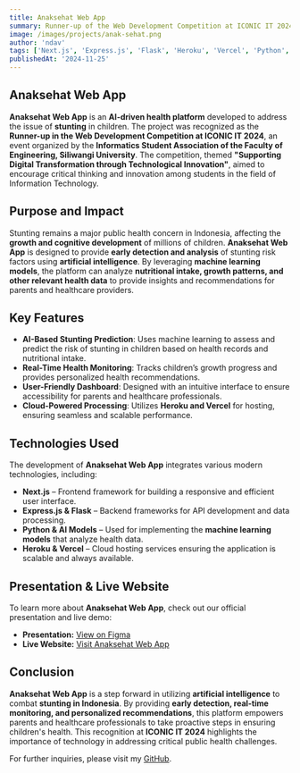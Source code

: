 ```yaml
---
title: Anaksehat Web App
summary: Runner-up of the Web Development Competition at ICONIC IT 2024.
image: /images/projects/anak-sehat.png
author: 'ndav'
tags: ['Next.js', 'Express.js', 'Flask', 'Heroku', 'Vercel', 'Python', 'AI']
publishedAt: '2024-11-25'
---
```


## Anaksehat Web App

**Anaksehat Web App** is an **AI-driven health platform** developed to address
the issue of **stunting** in children. The project was recognized as the
**Runner-up in the Web Development Competition at ICONIC IT 2024**, an event
organized by the **Informatics Student Association of the Faculty of
Engineering, Siliwangi University**. The competition, themed **"Supporting
Digital Transformation through Technological Innovation"**, aimed to encourage
critical thinking and innovation among students in the field of Information
Technology.

## Purpose and Impact

Stunting remains a major public health concern in Indonesia, affecting the
**growth and cognitive development** of millions of children. **Anaksehat Web
App** is designed to provide **early detection and analysis** of stunting risk
factors using **artificial intelligence**. By leveraging **machine learning
models**, the platform can analyze **nutritional intake, growth patterns, and
other relevant health data** to provide insights and recommendations for parents
and healthcare providers.

## Key Features

- **AI-Based Stunting Prediction**: Uses machine learning to assess and predict
  the risk of stunting in children based on health records and nutritional
  intake.
- **Real-Time Health Monitoring**: Tracks children’s growth progress and
  provides personalized health recommendations.
- **User-Friendly Dashboard**: Designed with an intuitive interface to ensure
  accessibility for parents and healthcare professionals.
- **Cloud-Powered Processing**: Utilizes **Heroku and Vercel** for hosting,
  ensuring seamless and scalable performance.

## Technologies Used

The development of **Anaksehat Web App** integrates various modern technologies,
including:

- **Next.js** – Frontend framework for building a responsive and efficient user
  interface.
- **Express.js & Flask** – Backend frameworks for API development and data
  processing.
- **Python & AI Models** – Used for implementing the **machine learning models**
  that analyze health data.
- **Heroku & Vercel** – Cloud hosting services ensuring the application is
  scalable and always available.

## Presentation & Live Website

To learn more about **Anaksehat Web App**, check out our official presentation
and live demo:

- **Presentation:**
  [View on Figma](<https://www.figma.com/proto/IqTrWs7LiiiF9dn2WyB19L/Portfolio-presentation-template-(Community)?node-id=1-183>)
- **Live Website:** [Visit Anaksehat Web App](https://anak-sehat.vercel.app/)

## Conclusion

**Anaksehat Web App** is a step forward in utilizing **artificial intelligence**
to combat **stunting in Indonesia**. By providing **early detection, real-time
monitoring, and personalized recommendations**, this platform empowers parents
and healthcare professionals to take proactive steps in ensuring children's
health. This recognition at **ICONIC IT 2024** highlights the importance of
technology in addressing critical public health challenges.

For further inquiries, please visit my [GitHub](https://ndav.me/github).
